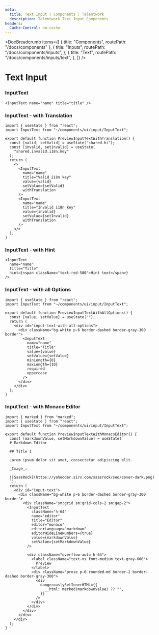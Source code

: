 ```yaml
---
meta:
  title: Text Input | Components | Talentwork
  description: Talentwork Text Input Components
headers:
  Cache-Control: no-cache
---
```



<DocBreadcrumb
  items={[
    { title: "Components", routePath: "/docs/components" },
    {
      title: "Inputs",
      routePath: "/docs/components/inputs",
    },
    {
      title: "Text",
      routePath: "/docs/components/inputs/text",
    },
  ]}
/>

# Text Input


### InputText

<PreviewInputText />

```tsx
<InputText name="name" title="title" />
```


### InputText - with Translation

<PreviewInputTextWithTranslation />

```tsx
import { useState } from "react";
import InputText from "~/components/ui/input/InputText";

export default function PreviewInputTextWithTranslation() {
  const [valid, setValid] = useState("shared.hi");
  const [invalid, setInvalid] = useState(
    "shared.invalid.i18n.key"
  );
  return (
    <>
      <InputText
        name="name"
        title="Valid i18n key"
        value={valid}
        setValue={setValid}
        withTranslation
      />
      <InputText
        name="name"
        title="Invalid i18n key"
        value={invalid}
        setValue={setInvalid}
        withTranslation
      />
    </>
  );
}
```


### InputText - with Hint

<PreviewInputTextWithHintAndHelp />

```tsx
<InputText
  name="name"
  title="Title"
  hint={<span className="text-red-500">Hint text</span>}
/>
```


### InputText - with all Options

<PreviewInputTextWithAllOptions />

```tsx
import { useState } from "react";
import InputText from "~/components/ui/input/InputText";

export default function PreviewInputTextWithAllOptions() {
  const [value, setValue] = useState("");
  return (
    <div id="input-text-with-all-options">
      <div className="bg-white p-6 border-dashed border-gray-300 border">
        <InputText
          name="name"
          title="Title"
          value={value}
          setValue={setValue}
          minLength={0}
          maxLength={10}
          required
          uppercase
        />
      </div>
    </div>
  );
}
```


### InputText - with Monaco Editor

<PreviewInputTextWithMonacoEditor />

```tsx
import { marked } from "marked";
import { useState } from "react";
import InputText from "~/components/ui/input/InputText";

export default function PreviewInputTextWithMonacoEditor() {
  const [markdownValue, setMarkdownValue] = useState(`
  # Markdown Editor
  
  ## Title 1

  Lorem ipsum dolor sit amet, consectetur adipiscing elit.

  _Image_:

  ![SaasRock](https://yahooder.sirv.com/saasrock/seo/cover-dark.png)
  `);
  return (
    <div id="input-text">
      <div className="bg-white p-6 border-dashed border-gray-300 border">
        <div className="sm:grid sm:grid-cols-2 sm:gap-2">
          <InputText
            className="h-64"
            name="editor"
            title="Editor"
            editor="monaco"
            editorLanguage="markdown"
            editorHideLineNumbers={true}
            value={markdownValue}
            setValue={setMarkdownValue}
          />

          <div className="overflow-auto h-64">
            <label className="text-xs font-medium text-gray-600">
              Preview
            </label>
            <div className="prose p-6 rounded-md border-2 border-dashed border-gray-300">
              <div
                dangerouslySetInnerHTML={{
                  __html: marked(markdownValue) ?? "",
                }}
              />
            </div>
          </div>
        </div>
      </div>
    </div>
  );
}
```
